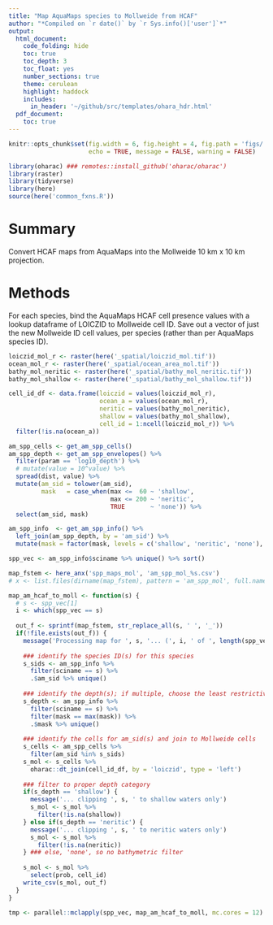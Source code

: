 ```yaml
---
title: "Map AquaMaps species to Mollweide from HCAF"
author: "*Compiled on `r date()` by `r Sys.info()['user']`*"
output: 
  html_document:
    code_folding: hide
    toc: true
    toc_depth: 3
    toc_float: yes
    number_sections: true
    theme: cerulean
    highlight: haddock
    includes: 
      in_header: '~/github/src/templates/ohara_hdr.html'
  pdf_document:
    toc: true
---
```


``` r

knitr::opts_chunk$set(fig.width = 6, fig.height = 4, fig.path = 'figs/',
                      echo = TRUE, message = FALSE, warning = FALSE)

library(oharac) ### remotes::install_github('oharac/oharac')
library(raster)
library(tidyverse)
library(here)
source(here('common_fxns.R'))

```

# Summary

Convert HCAF maps from AquaMaps into the Mollweide 10 km x 10 km projection.

# Methods

For each species, bind the AquaMaps HCAF cell presence values with a lookup dataframe of LOICZID to Mollweide cell ID.  Save out a vector of just the new Mollweide ID cell values, per species (rather than per AquaMaps species ID).

```r
loiczid_mol_r <- raster(here('_spatial/loiczid_mol.tif'))
ocean_mol_r <- raster(here('_spatial/ocean_area_mol.tif'))
bathy_mol_neritic <- raster(here('_spatial/bathy_mol_neritic.tif'))
bathy_mol_shallow <- raster(here('_spatial/bathy_mol_shallow.tif'))

cell_id_df <- data.frame(loiczid = values(loiczid_mol_r),
                         ocean_a = values(ocean_mol_r),
                         neritic = values(bathy_mol_neritic),
                         shallow = values(bathy_mol_shallow),
                         cell_id = 1:ncell(loiczid_mol_r)) %>%
  filter(!is.na(ocean_a))
```

```r
am_spp_cells <- get_am_spp_cells()
am_spp_depth <- get_am_spp_envelopes() %>%
  filter(param == 'log10_depth') %>%
  # mutate(value = 10^value) %>%
  spread(dist, value) %>%
  mutate(am_sid = tolower(am_sid),
         mask   = case_when(max <=  60 ~ 'shallow',
                            max <= 200 ~ 'neritic',
                            TRUE       ~ 'none')) %>%
  select(am_sid, mask)

am_spp_info  <- get_am_spp_info() %>%
  left_join(am_spp_depth, by = 'am_sid') %>%
  mutate(mask = factor(mask, levels = c('shallow', 'neritic', 'none'), ordered = TRUE))

```

``` r
spp_vec <- am_spp_info$sciname %>% unique() %>% sort()

map_fstem <- here_anx('spp_maps_mol', 'am_spp_mol_%s.csv')
# x <- list.files(dirname(map_fstem), pattern = 'am_spp_mol', full.names = TRUE)

map_am_hcaf_to_moll <- function(s) {
  # s <- spp_vec[1]
  i <- which(spp_vec == s)
  
  out_f <- sprintf(map_fstem, str_replace_all(s, ' ', '_'))
  if(!file.exists(out_f)) {
    message('Processing map for ', s, '... (', i, ' of ', length(spp_vec), ')')
    
    ### identify the species ID(s) for this species
    s_sids <- am_spp_info %>% 
      filter(sciname == s) %>%
      .$am_sid %>% unique()
    
    ### identify the depth(s); if multiple, choose the least restrictive
    s_depth <- am_spp_info %>% 
      filter(sciname == s) %>%
      filter(mask == max(mask)) %>%
      .$mask %>% unique()
    
    ### identify the cells for am_sid(s) and join to Mollweide cells
    s_cells <- am_spp_cells %>%
      filter(am_sid %in% s_sids)
    s_mol <- s_cells %>%
      oharac::dt_join(cell_id_df, by = 'loiczid', type = 'left')
    
    ### filter to proper depth category
    if(s_depth == 'shallow') {
      message('... clipping ', s, ' to shallow waters only')
      s_mol <- s_mol %>%
        filter(!is.na(shallow))
    } else if(s_depth == 'neritic') {
      message('... clipping ', s, ' to neritic waters only')
      s_mol <- s_mol %>%
        filter(!is.na(neritic))
    } ### else, 'none', so no bathymetric filter
    
    s_mol <- s_mol %>%
      select(prob, cell_id)
    write_csv(s_mol, out_f)
  }
}

tmp <- parallel::mclapply(spp_vec, map_am_hcaf_to_moll, mc.cores = 12)
```

